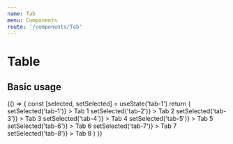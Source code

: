 ```yaml
---
name: Tab
menu: Components
route: '/components/Tab'
---
```



# Table

## Basic usage

<Playground>
    {() => {
        const [selected, setSelected] = useState('tab-1')
        return (<HorizontalScroll>
            <Tab
                isSelected={selected === 'tab-1'}
                onClick={() => setSelected('tab-1')}
            >
                Tab 1
            </Tab>
            <Tab
                isSelected={selected === 'tab-2'}
                onClick={() => setSelected('tab-2')}
            >
                Tab 2
            </Tab>
            <Tab
                isSelected={selected === 'tab-3'}
                onClick={() => setSelected('tab-3')}
            >
                Tab 3
            </Tab>
            <Tab
                isSelected={selected === 'tab-4'}
                onClick={() => setSelected('tab-4')}
            >
                Tab 4
            </Tab>
            <Tab
                isSelected={selected === 'tab-5'}
                onClick={() => setSelected('tab-5')}
            >
                Tab 5
            </Tab>
            <Tab
                isSelected={selected === 'tab-6'}
                onClick={() => setSelected('tab-6')}
            >
                Tab 6
            </Tab>
            <Tab
                isSelected={selected === 'tab-7'}
                onClick={() => setSelected('tab-7')}
            >
                Tab 7
            </Tab>
            <Tab
                isSelected={selected === 'tab-8'}
                onClick={() => setSelected('tab-8')}
            >
                Tab 8
            </Tab>
        </HorizontalScroll>)
    }}
</Playground>
